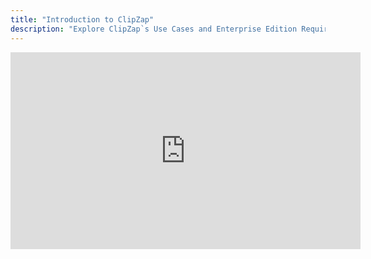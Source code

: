 ```yaml
---
title: "Introduction to ClipZap"
description: "Explore ClipZap`s Use Cases and Enterprise Edition Requirements. Get the most complete picture of what ClipZap can do. "
---
```


<iframe width="560" height="315" src="https://www.youtube-nocookie.com/embed/Omal6fJFzPI?si=8-CbZH2wqN0_mGKT" title="YouTube video player" frameborder="0" allow="accelerometer; autoplay; clipboard-write; encrypted-media; gyroscope; picture-in-picture; web-share" referrerpolicy="strict-origin-when-cross-origin" allowfullscreen />

ClipZap is the World leading AI workflow platform for ANY Content Creation, and AUTO publishes them on all social platforms with one click.

## **Getting Started**

Before creating your first automation content, you need to signup your account, Create the first Workflow project, and connect your social accounts.

<CardGroup cols={3}>
  <Card title="SiguUp Account" icon="sparkles">
    
  </Card>
  <Card title="Create Workflow" icon="sparkles" href="https://www.clipzap.ai/workbench" cta="Create Now">
    
  </Card>
  <Card title="Connect Social media" icon="sparkles">
    
  </Card>
</CardGroup>

## **Getting Started**